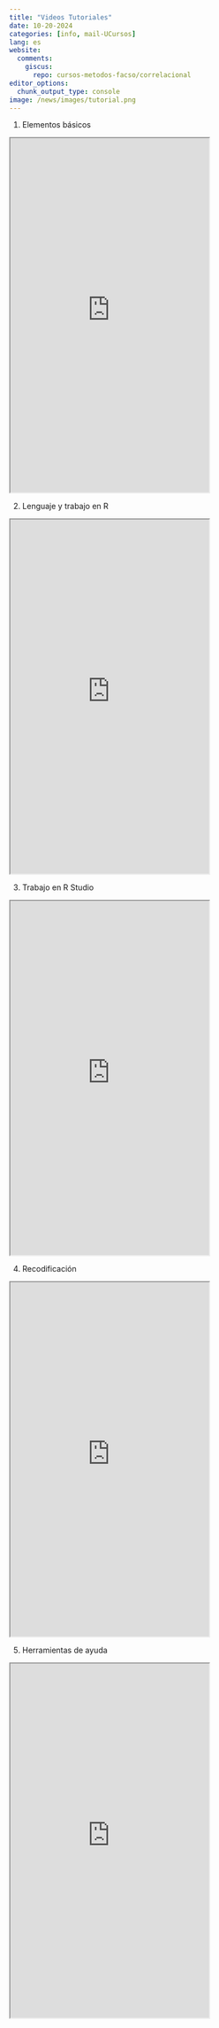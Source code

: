 ```yaml
---
title: "Videos Tutoriales"
date: 10-20-2024
categories: [info, mail-UCursos]
lang: es
website:
  comments:
    giscus:
      repo: cursos-metodos-facso/correlacional
editor_options: 
  chunk_output_type: console
image: /news/images/tutorial.png
---
```



1. Elementos básicos
   
<iframe src="https://drive.google.com/file/d/1evVjJSmMdseI07b3o0c1nb-B1uY8_3tc/preview" width="360" height="640" allow="autoplay"></iframe>

2. Lenguaje y trabajo en R

<iframe src="https://drive.google.com/file/d/1z_E_uYKJ7BwTq2CfCG51mdzoTXWqHZR-/preview" width="360" height="640" allow="autoplay"></iframe>

3. Trabajo en R Studio

<iframe src="https://drive.google.com/file/d/1dKQJbSCcnqTzB7p5Jn93AM28dL0zCghl/preview" width="360" height="640" allow="autoplay"></iframe>

4. Recodificación
  
<iframe src="https://drive.google.com/file/d/11Uvzm1NhUF10UA--okImGu4segO1root/preview" width="360" height="640" allow="autoplay"></iframe>

5. Herramientas de ayuda

<iframe src="https://drive.google.com/file/d/1uXSXMik-Y4h7YUgCtK7HnZg1WgKoGyYy/preview" width="360" height="640" allow="autoplay"></iframe>

